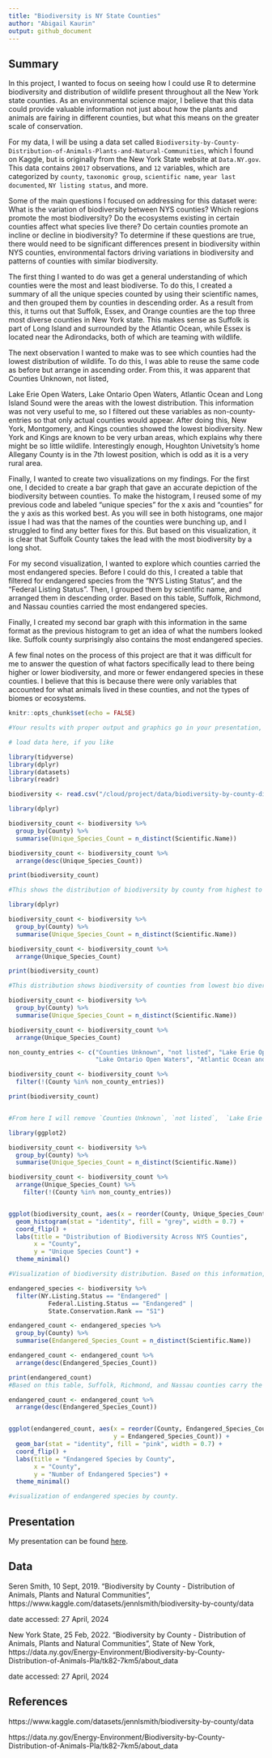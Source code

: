 ```yaml
---
title: "Biodiversity is NY State Counties"
author: "Abigail Kaurin"
output: github_document
---
```


## Summary

In this project, I wanted to focus on seeing how I could use R to determine biodiversity and distribution of wildlife present throughout all the New York state counties. As an environmental science major, I believe that this data could provide valuable information not just about how the plants and animals are fairing in different counties, but what this means on the greater scale of conservation.

For my data, I will be using a data set called `Biodiversity-by-County-Distribution-of-Animals-Plants-and-Natural-Communities`, which I found on Kaggle, but is originally from the New York State website at `Data.NY.gov`. This data contains `20017` observations, and `12` variables, which are categorized by `county`, `taxonomic group`, `scientific name`, `year last documented`, `NY listing status`, and more.

Some of the main questions I focused on addressing for this dataset were: What is the variation of biodiversity between NYS counties? Which regions promote the most biodiversity? Do the ecosystems existing in certain counties affect what species live there? Do certain counties promote an incline or decline in biodiversity? To determine if these questions are true, there would need to be significant differences present in biodiversity within NYS counties, environmental factors driving variations in biodiversity and patterns of counties with similar biodiversity.

The first thing I wanted to do was get a general understanding of which counties were the most and least biodiverse. To do this, I created a summary of all the unique species counted by using their scientific names, and then grouped them by counties in descending order. As a result from this, it turns out that Suffolk, Essex, and Orange counties are the top three most diverse counties in New York state. This makes sense as Suffolk is part of Long Island and surrounded by the Atlantic Ocean, while Essex is located near the Adirondacks, both of which are teaming with wildlife.

The next observation I wanted to make was to see which counties had the lowest distribution of wildlife. To do this, I was able to reuse the same code as before but arrange in ascending order. From this, it was apparent that Counties Unknown, not listed,  

Lake Erie Open Waters, Lake Ontario Open Waters,  Atlantic Ocean and Long Island Sound were the areas with the lowest distribution. This information was not very useful to me, so I filtered out these variables as non-county-entries so that only actual counties would appear. After doing this, New York, Montgomery, and Kings counties showed the lowest biodiversity. New York and Kings are known to be very urban areas, which explains why there might be so little wildlife. Interestingly enough, Houghton Univetsity’s home Allegany County is in the 7th lowest position, which is odd as it is a very rural area.

Finally, I wanted to create two visualizations on my findings. For the first one, I decided to create a bar graph that gave an accurate depiction of the biodiversity between counties. To make the histogram, I reused some of my previous code and labeled “unique species” for the x axis and “counties” for the y axis as this worked best. As you will see in both histograms, one major issue I had was that the names of the counties were bunching up, and I struggled to find any better fixes for this. But based on this visualization, it is clear that Suffolk County takes the lead with the most biodiversity by a long shot.

For my second visualization, I wanted to explore which counties carried the most endangered species. Before I could do this, I created a table that filtered for endangered species from the “NYS Listing Status”, and the “Federal Listing Status”. Then, I grouped them by scientific name, and arranged them in descending order. Based on this table, Suffolk, Richmond, and Nassau counties carried the most endangered species. 

Finally, I created my second bar graph with this information in the same format as the previous histogram to get an idea of what the numbers looked like. Suffolk county surprisingly also contains the most endangered species.

A few final notes on the process of this project are that it was difficult for me to answer the question of what factors specifically lead to there being higher or lower biodiversity, and more or fewer endangered species in these counties. I believe that this is because there were only variables that accounted for what animals lived in these counties, and not the types of biomes or ecosystems. 

```r

knitr::opts_chunk$set(echo = FALSE)

```

```r
#Your results with proper output and graphics go in your presentation, this space is for a brief summary of your project.
```


```r
# load data here, if you like

library(tidyverse)
library(dplyr)
library(datasets)
library(readr)

biodiversity <- read.csv("/cloud/project/data/biodiversity-by-county-distribution-of-animals-plants-and-natural-communities-1.csv")


```



```r
library(dplyr)

biodiversity_count <- biodiversity %>%
  group_by(County) %>%
  summarise(Unique_Species_Count = n_distinct(Scientific.Name))

biodiversity_count <- biodiversity_count %>%
  arrange(desc(Unique_Species_Count))

print(biodiversity_count)

#This shows the distribution of biodiversity by county from highest to lowest.Suffolk, Essex, and Orange are the top three most diverse counties
```


```r

library(dplyr)

biodiversity_count <- biodiversity %>%
  group_by(County) %>%
  summarise(Unique_Species_Count = n_distinct(Scientific.Name))

biodiversity_count <- biodiversity_count %>%
  arrange(Unique_Species_Count)

print(biodiversity_count)

#This distribution shows biodiversity of counties from lowest bio diverse county to the highest
```


```r

biodiversity_count <- biodiversity %>%
  group_by(County) %>%
  summarise(Unique_Species_Count = n_distinct(Scientific.Name))

biodiversity_count <- biodiversity_count %>%
  arrange(Unique_Species_Count)

non_county_entries <- c("Counties Unknown", "not listed", "Lake Erie Open Waters", 
                        "Lake Ontario Open Waters", "Atlantic Ocean and Long Island Sound")

biodiversity_count <- biodiversity_count %>%
  filter(!(County %in% non_county_entries))

print(biodiversity_count)


#From here I will remove `Counties Unknown`, `not listed`,	`Lake Erie Open Waters`,	`Lake Ontario Open Waters`, `Atlantic Ocean`, and `Long Island Sound`, as they do not count as official counties.Based on this information, `New York`, `Montgomery`, and `Kings` counties rank with the lowest recorded biodiversity, with Houghton University's Allegany county not far behind them at the 7th lowest position.
```


```r

library(ggplot2)

biodiversity_count <- biodiversity %>%
  group_by(County) %>%
  summarise(Unique_Species_Count = n_distinct(Scientific.Name))

biodiversity_count <- biodiversity_count %>%
  arrange(Unique_Species_Count) %>%
    filter(!(County %in% non_county_entries))


ggplot(biodiversity_count, aes(x = reorder(County, Unique_Species_Count), y = Unique_Species_Count)) +
  geom_histogram(stat = "identity", fill = "grey", width = 0.7) +
  coord_flip() + 
  labs(title = "Distribution of Biodiversity Across NYS Counties",
       x = "County",
       y = "Unique Species Count") +
  theme_minimal()

#Visualization of biodiversity distribution. Based on this information, Suffolk county contains the greatest variability of species by far compared to other counties.***

```


```r

endangered_species <- biodiversity %>%
  filter(NY.Listing.Status == "Endangered" | 
           Federal.Listing.Status == "Endangered" |
           State.Conservation.Rank == "S1")

endangered_count <- endangered_species %>%
  group_by(County) %>%
  summarise(Endangered_Species_Count = n_distinct(Scientific.Name))

endangered_count <- endangered_count %>%
  arrange(desc(Endangered_Species_Count))

print(endangered_count)
#Based on this table, Suffolk, Richmond, and Nassau counties carry the most endangered species in NY. Interestingly Allegany county ranks 60th of counties with endangered species, carrying only 10.

```


```r


endangered_count <- endangered_count %>%
  arrange(desc(Endangered_Species_Count))


ggplot(endangered_count, aes(x = reorder(County, Endangered_Species_Count), 
                             y = Endangered_Species_Count)) +
  geom_bar(stat = "identity", fill = "pink", width = 0.7) +
  coord_flip() +  
  labs(title = "Endangered Species by County",
       x = "County",
       y = "Number of Endangered Species") +
  theme_minimal()

#visualization of endangered species by county.
```


## Presentation

My presentation can be found [here](presentation/presentation.html).

## Data 

Seren Smith, 10 Sept, 2019. "Biodiversity by County - Distribution of Animals, Plants and Natural Communities", https://www.kaggle.com/datasets/jennlsmith/biodiversity-by-county/data

date accessed: 27 April, 2024


New York State, 25 Feb, 2022. "Biodiversity by County - Distribution of Animals, Plants and Natural Communities", State of New York, https://data.ny.gov/Energy-Environment/Biodiversity-by-County-Distribution-of-Animals-Pla/tk82-7km5/about_data

date accessed: 27 April, 2024

## References

https://www.kaggle.com/datasets/jennlsmith/biodiversity-by-county/data

https://data.ny.gov/Energy-Environment/Biodiversity-by-County-Distribution-of-Animals-Pla/tk82-7km5/about_data
